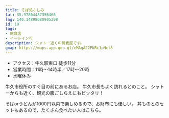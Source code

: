 ```yaml
---
title: そば処ふしみ
lat: 35.97804487356466
lng: 140.14898680905208
id: 19
tags:
- 飲食店
- イートイン可
description: シャトー近くの蕎麦屋です。
gmap: https://maps.app.goo.gl/eMAqA22PNRc1pHct8
---
```


<LinkedImage
  src="/images/photos/fushimi.jpg"
  href="/photo_pages/fushimi"
  size="50"
/>

- アクセス：牛久駅東口 徒歩11分
- 営業時間：11時～14時半／17時～20時
- 水曜休み

牛久市役所のすぐ目の前にあるお店。
牛久市長もよく訪れるとのこと。
シャトーからも近く、観光の腹ごしらえにもピッタリ！

そばorうどんが1000円以内で楽しめるので、お財布にも優しい。
丼ものとのセットもあるので、たくさん食べたい人はこちら。

<LinkedImage
  src="/images/photos/fushimi-menu.jpg"
  href="/photo_pages/fushimi-menu"
  size="50"
/>

